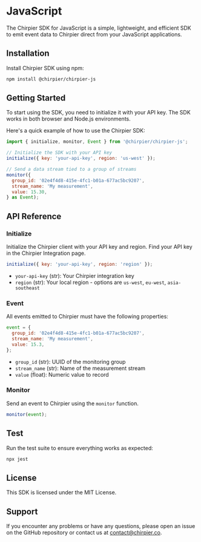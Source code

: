 # JavaScript

The Chirpier SDK for JavaScript is a simple, lightweight, and efficient SDK to emit event data to Chirpier direct from your JavaScript applications.

## Installation

Install Chirpier SDK using npm:

``` bash
npm install @chirpier/chirpier-js
```

## Getting Started

To start using the SDK, you need to initialize it with your API key. The SDK works in both browser and Node.js environments.

Here's a quick example of how to use the Chirpier SDK:

```js
import { initialize, monitor, Event } from '@chirpier/chirpier-js';

// Initialize the SDK with your API key
initialize({ key: 'your-api-key', region: 'us-west' });

// Send a data stream tied to a group of streams
monitor({
  group_id: '02e4f4d8-415e-4fc1-b01a-677ac5bc9207',
  stream_name: 'My measurement',
  value: 15.30,
} as Event);
```

## API Reference

### Initialize

Initialize the Chirpier client with your API key and region. Find your API key in the Chirpier Integration page.

```js
initialize({ key: 'your-api-key', region: 'region' });
```

- `your-api-key` (str): Your Chirpier integration key
- `region` (str): Your local region - options are `us-west`, `eu-west`, `asia-southeast`

### Event

All events emitted to Chirpier must have the following properties:

```js
event = {
  group_id: '02e4f4d8-415e-4fc1-b01a-677ac5bc9207',
  stream_name: 'My measurement',
  value: 15.3,
};
```

- `group_id` (str): UUID of the monitoring group
- `stream_name` (str): Name of the measurement stream
- `value` (float): Numeric value to record

### Monitor

Send an event to Chirpier using the `monitor` function.

```js
monitor(event);
```

## Test

Run the test suite to ensure everything works as expected:

```bash
npx jest
```

## License

This SDK is licensed under the MIT License.

## Support

If you encounter any problems or have any questions, please open an issue on the GitHub repository or contact us at [contact@chirpier.co](mailto:contact@chirpier.co).
